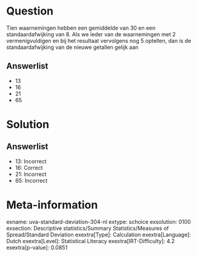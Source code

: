 Question
========

Tien waarnemingen hebben een gemiddelde van 30 en een standaardafwijking
van 8. Als we ieder van de waarnemingen met 2 vermenigvuldigen en bij
het resultaat vervolgens nog 5 optellen, dan is de standaardafwijking
van de nieuwe getallen gelijk aan

Answerlist
----------

* 13
* 16
* 21
* 65

Solution
========

Answerlist
----------

* 13: Incorrect
* 16: Correct
* 21: Incorrect
* 65: Incorrect

Meta-information
================
exname: uva-standard-deviation-304-nl
extype: schoice
exsolution: 0100
exsection: Descriptive statistics/Summary Statistics/Measures of Spread/Standard Deviation
exextra[Type]: Calculation
exextra[Language]: Dutch
exextra[Level]: Statistical Literacy
exextra[IRT-Difficulty]: 4.2
exextra[p-value]: 0.0851
